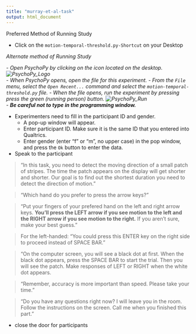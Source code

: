 ```yaml
---
title: "murray-et-al-task"
output: html_document
---
```


Preferred Method of Running Study  

- Click on the `motion-temporal-threshold.py-Shortcut` on your Desktop

*Alternate method of Running Study*

*- Open PsychoPy by clicking on the icon located on the desktop.
![PsychoPy_Logo](images/PsychoPy-1.PNG)  
- When PsychoPy opens, open the file for this experiment.
    - From the `File` menu, select the `Open Recent...` command and select the `motion-temporal-threshold.py` file.
- When the file opens, run the experiment by pressing press the green (running person) button. ![PsychoPy_Run](images/PPrunningMan.png)  
    - **Be careful not to type in the programming window.***
    
- Experimenters need to fill in the participant ID and gender.
    - A pop-up window will appear.
    - Enter participant ID. Make sure it is the same ID that you entered into Qualtrics.
    - Enter gender (enter "f" or "m", no upper case) in the pop window, and press the `Ok` button to enter the data.
- Speak to the participant

>“In this task, you need to detect the moving direction of a small patch of stripes. The time the patch appears on the display will get shorter and shorter. Our goal is to find out the shortest duration you need to detect the direction of motion."

>"Which hand do you prefer to press the arrow keys?"

>"Put your fingers  of your prefered hand on the left and right arrow keys. **You'll press the LEFT arrow if you see motion to the left and the RIGHT arrow if you see motion to the right.** If you aren't sure, make your best guess."

>For the left-handed: "You could press this ENTER key on the right side to proceed instead of SPACE BAR. "

>"On the computer screen, you will see a black dot at first. When the black dot appears,  press the SPACE BAR to start the trial. Then you will see the patch. Make responses of LEFT or RIGHT when the white dot appears.

>"Remember, accuracy is more important than speed. Please take your time."

>"Do you have any questions right now? I will leave you in the room. Follow the instructions on the screen. Call me when you finished this part."

- close the door for participants